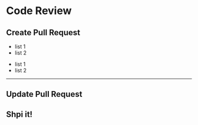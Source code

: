 
# Code Review

## Create Pull Request

- list 1
- list 2

<Notice title="Title2" type="tips">

- list 1
- list 2

</Notice>

---

## Update Pull Request

## Shpi it!
